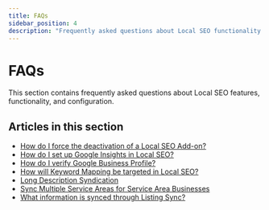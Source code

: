 ```yaml
---
title: FAQs
sidebar_position: 4
description: "Frequently asked questions about Local SEO functionality and features"
---
```


# FAQs

This section contains frequently asked questions about Local SEO features, functionality, and configuration.

## Articles in this section

- [How do I force the deactivation of a Local SEO Add-on?](how-do-i-force-the-deactivation-of-a-local-seo-add-on)
- [How do I set up Google Insights in Local SEO?](how-do-i-set-up-google-insights-in-local-seo)
- [How do I verify Google Business Profile?](how-do-i-verify-google-business-profile)
- [How will Keyword Mapping be targeted in Local SEO?](how-will-keyword-mapping-be-targeted-in-local-seo)
- [Long Description Syndication](long-description-syndication)
- [Sync Multiple Service Areas for Service Area Businesses](sync-multiple-service-areas-for-service-area-businesses)
- [What information is synced through Listing Sync?](what-information-is-synced-through-listing-sync)